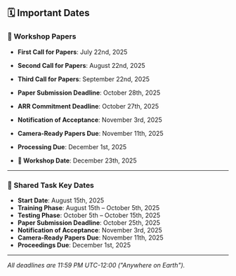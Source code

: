 ## 🗓️ Important Dates

### 📝 Workshop Papers

- **First Call for Papers**: July 22nd, 2025  
- **Second Call for Papers**: August 22nd, 2025  
- **Third Call for Papers**: September 22nd, 2025  

- **Paper Submission Deadline**: October 28th, 2025  
- **ARR Commitment Deadline**: October 27th, 2025  
- **Notification of Acceptance**: November 3rd, 2025  
- **Camera-Ready Papers Due**: November 11th, 2025  
- **Processing Due**: December 1st, 2025  

- **📅 Workshop Date**: December 23th, 2025  

---

### 🧪 Shared Task Key Dates

- **Start Date**: August 15th, 2025  
- **Training Phase**: August 15th – October 5th, 2025  
- **Testing Phase**: October 5th – October 15th, 2025  
- **Paper Submission Deadline**: October 25th, 2025  
- **Notification of Acceptance**: November 3rd, 2025  
- **Camera-Ready Papers Due**: November 11th, 2025  
- **Proceedings Due**: December 1st, 2025  

---

*All deadlines are 11:59 PM UTC-12:00 ("Anywhere on Earth").*
